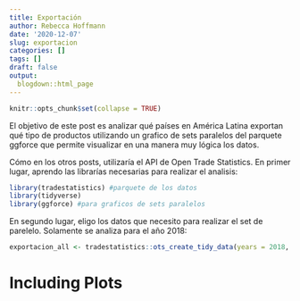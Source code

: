 ```yaml
---
title: Exportación
author: Rebecca Hoffmann
date: '2020-12-07'
slug: exportacion
categories: []
tags: []
draft: false
output:
  blogdown::html_page
---
```

```r
knitr::opts_chunk$set(collapse = TRUE)
```
El objetivo de este post es analizar qué  países en América Latina exportan qué tipo de productos utilizando un grafico de sets paralelos del parquete ggforce que permite visualizar en una manera muy lógica los datos. 

Cómo en los otros posts, utilizaría el API de Open Trade Statistics. En primer lugar, aprendo las librarías necesarias para realizar el analisis:

```r
library(tradestatistics) #parquete de los datos
library(tidyverse) 
library(ggforce) #para graficos de sets paralelos
```

En segundo lugar, eligo los datos que necesito para realizar el set de parelelo. Solamente se analiza para el año 2018:
```r
exportacion_all <- tradestatistics::ots_create_tidy_data(years = 2018, reporters = "all", partners = "all", products = "all")
```

# Including Plots
